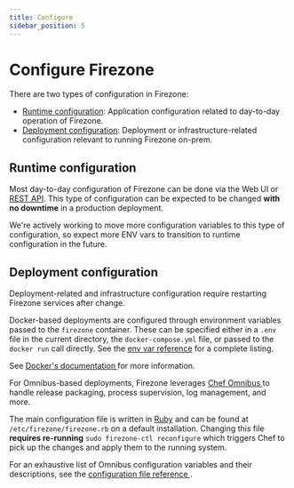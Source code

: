 ```yaml
---
title: Configure
sidebar_position: 5
---
```


# Configure Firezone

There are two types of configuration in Firezone:

- [Runtime configuration](#runtime-configuration): Application configuration
  related to day-to-day operation of Firezone.
- [Deployment configuration](#deployment-configuration): Deployment or
  infrastructure-related configuration relevant to running Firezone on-prem.

## Runtime configuration

Most day-to-day configuration of Firezone can be done via the Web UI or
[REST API](/docs/reference/rest-api/configurations).
This type of configuration can be expected to be changed **with no downtime**
in a production deployment.

We're actively working to move more configuration variables to
this type of configuration, so expect more ENV vars to transition to runtime
configuration in the future.

## Deployment configuration

Deployment-related and infrastructure configuration require restarting Firezone
services after change.

<Tabs>
<TabItem value="docker" label="Docker" default>

Docker-based deployments are configured through environment
variables passed to the `firezone` container. These can be
specified either in a `.env` file in the current directory,
the `docker-compose.yml` file, or passed to the `docker run`
call directly. See the [env var reference](../../reference/env-vars)
for a complete listing.

See [Docker's documentation
](https://docs.docker.com/compose/envvars-precedence/) for more information.

</TabItem>
<TabItem value="omnibus" label="Omnibus">

For Omnibus-based deployments, Firezone leverages [Chef Omnibus
](https://github.com/chef/omnibus) to handle release packaging, process
supervision, log management, and more.

The main configuration file is written in [Ruby](https://ruby-lang.org) and can
be found at `/etc/firezone/firezone.rb` on a default installation.
Changing this file **requires re-running** `sudo firezone-ctl reconfigure`
which triggers Chef to pick up the changes and apply them to the running
system.

For an exhaustive list of Omnibus configuration variables and their
descriptions, see the [configuration file reference
](../../reference/configuration-file).

</TabItem>
</Tabs>
